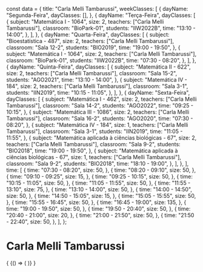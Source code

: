 const data = {
  title: "Carla Melli Tambarussi",
  weekClasses: [
    {
      dayName: "Segunda-Feira",
      dayClasses: [],
    },
    {
      dayName: "Terça-Feira",
      dayClasses: [
        {
          subject: "Matemática I - 1064",
          size: 2,
          teachers: ["Carla Melli Tambarussi"],
          classroom: "BioPark-01",
          students: "IIW2022B",
          time: "13:10 - 14:00",
        },
      ],
    },
    {
      dayName: "Quarta-Feira",
      dayClasses: [
        {
          subject: "Bioestatística - 487",
          size: 2,
          teachers: ["Carla Melli Tambarussi"],
          classroom: "Sala 12-2",
          students: "BIO2019",
          time: "19:00 - 19:50",
        },
        {
          subject: "Matemática I - 1064",
          size: 2,
          teachers: ["Carla Melli Tambarussi"],
          classroom: "BioPark-01",
          students: "IIW2022B",
          time: "07:30 - 08:20",
        },
      ],
    },
    {
      dayName: "Quinta-Feira",
      dayClasses: [
        {
          subject: "Matemática II - 622",
          size: 2,
          teachers: ["Carla Melli Tambarussi"],
          classroom: "Sala 15-2",
          students: "AGO2021",
          time: "13:10 - 14:00",
        },
        {
          subject: "Matemática IV - 184",
          size: 2,
          teachers: ["Carla Melli Tambarussi"],
          classroom: "Sala 3-1",
          students: "IIN2019",
          time: "10:15 - 11:05",
        },
      ],
    },
    {
      dayName: "Sexta-Feira",
      dayClasses: [
        {
          subject: "Matemática I - 462",
          size: 2,
          teachers: ["Carla Melli Tambarussi"],
          classroom: "Sala 14-2",
          students: "AGO2022",
          time: "09:25 - 10:15",
        },
        {
          subject: "Matemática III - 1086",
          size: 2,
          teachers: ["Carla Melli Tambarussi"],
          classroom: "Sala 16-2",
          students: "AGO2020",
          time: "07:30 - 08:20",
        },
        {
          subject: "Matemática IV - 184",
          size: 1,
          teachers: ["Carla Melli Tambarussi"],
          classroom: "Sala 3-1",
          students: "IIN2019",
          time: "11:05 - 11:55",
        },
        {
          subject: "Matemática aplicada à ciências biológicas - 67",
          size: 2,
          teachers: ["Carla Melli Tambarussi"],
          classroom: "Sala 9-2",
          students: "BIO2018",
          time: "19:00 - 19:50",
        },
        {
          subject: "Matemática aplicada à ciências biológicas - 67",
          size: 1,
          teachers: ["Carla Melli Tambarussi"],
          classroom: "Sala 9-2",
          students: "BIO2018",
          time: "18:10 - 19:00",
        },
      ],
    },
  ],
  time: [
    {
      time: "07:30 - 08:20",
      size: 50,
    },
    {
      time: "08:20 - 09:10",
      size: 50,
    },
    {
      time: "09:10 - 09:25",
      size: 15,
    },
    {
      time: "09:25 - 10:15",
      size: 50,
    },
    {
      time: "10:15 - 11:05",
      size: 50,
    },
    {
      time: "11:05 - 11:55",
      size: 50,
    },
    {
      time: "11:55 - 13:10",
      size: 75,
    },
    {
      time: "13:10 - 14:00",
      size: 50,
    },
    {
      time: "14:00 - 14:50",
      size: 50,
    },
    {
      time: "14:50 - 15:05",
      size: 15,
    },
    {
      time: "15:05 - 15:55",
      size: 50,
    },
    {
      time: "15:55 - 16:45",
      size: 50,
    },
    {
      time: "16:45 - 19:00",
      size: 135,
    },
    {
      time: "19:00 - 19:50",
      size: 50,
    },
    {
      time: "19:50 - 20:40",
      size: 50,
    },
    {
      time: "20:40 - 21:00",
      size: 20,
    },
    {
      time: "21:00 - 21:50",
      size: 50,
    },
    {
      time: "21:50 - 22:40",
      size: 50,
    },
  ],
};

# Carla Melli Tambarussi

<div>
  {
    <BrowserOnly>
      {() => (
        <Grid
          title={data.title}
          weekClasses={data.weekClasses}
          time={data.time}
        />
      )}
    </BrowserOnly>
  }
</div>
